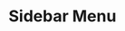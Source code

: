 

<Meta title="Sidebar Menu" component={SidebarMenu} />

# Sidebar Menu

<SidebarMenu>
  <SidebarMenu.Group
    label="First category"
    items={[
      {
        label: 'Item 1',
        to: '#',
      },
      {
        label: 'Item 2',
        to: '#',
      },
      {
        label: 'Item 3',
        to: '#',
      },
    ]}
  />
  <SidebarMenu.Group
    label="Second category"
    items={[
      {
        label: 'Item 1',
        to: '#',
      },
      {
        label: 'Item 2',
        to: '#',
      },
    ]}
  />
</SidebarMenu>
